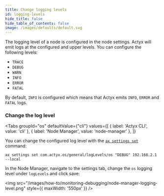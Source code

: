 ```yaml
---
title: Change logging levels
id: logging-levels
hide_title: false
hide_table_of_contents: false
image: /images/defaults/default.svg
---
```




The logging level of a node is configured in the node settings. Actyx will emit logs at the configured and upper levels. You can configure the following levels:

- `TRACE`
- `DEBUG`
- `WARN`
- `INFO`
- `ERROR`
- `FATAL`

By default, `INFO` is configured which means that Actyx emits `INFO`, `ERROR` and `FATAL` logs.

### Change the log level

<Tabs
  groupId="os"
  defaultValue={"cli"}
  values={[
    { label: 'Actyx CLI', value: 'cli' },
    { label: 'Node Manager', value: 'node-manager' },
  ]}
>

<TabItem value="cli">

You can change the configured log level with the [`ax settings set`](../../reference/cli/settings/set) command:

```text
ax settings set com.actyx.os/general/logLevels/os "DEBUG" 192.168.2.1 --local
```

</TabItem>
<TabItem value="node-manager">

In the Node Manager, navigate to the settings tab, change the `os` logging level under `logLevels` and click save:

<img src="/images/how-to/monitoring-debugging/node-manager-logging-level.png" style={{ maxWidth: '550px' }} />

</TabItem>
</Tabs>
